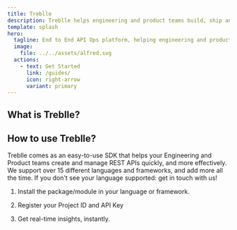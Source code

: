 ```yaml
---
title: Treblle
description: Treblle helps engineering and product teams build, ship and understand their REST APIs in one single place.
template: splash
hero:
  tagline: End to End API Ops platform, helping engineering and product teams build, ship and understand their REST APis in one single place.
  image:
    file: ../../assets/alfred.svg
  actions:
    - text: Get Started
      link: /guides/
      icon: right-arrow
      variant: primary
---
```


## What is Treblle?

<CardGrid>
	<LinkCard
		title="Observability"
		link="/treblle/dashboard"
		description="Get deeper visibility and control of your APIs. Build and maintain your APIs confidently as Treblle analyzes 40+ different API specific data points across every single request."
	/>
	<LinkCard
		title="Governance"
		link="/treblle/api-score"
		description="Ensure your API adheres to best practices and standards. Get scores for your API's quality, security and performance and download auto-generated governance report in PDF."
	/>
	<LinkCard
		title="Documentation"
		link="/treblle/api-documentation"
		description="Keep your focus on building and delivering amazing API experiences, instead of manuall writing API docs with every new release."
	/>
	<LinkCard
		title="Analytics"
		link="/treblle/api-analytics"
		description="Go beyond performance and operational API metrics. See everything that matters to your business. Explore essential growth and usage metrics in a fully customizable dashboard!"
	/>
	<LinkCard
		title="Security"
		link="/treblle/api-security"
		description="Keep your APIs safe with automated API Security. Treblle makes 15 security checks on every single API request and gives it one of three threat levels: Low, Medium or High."
	/>
	<LinkCard
		title="AI Assistant"
		link="/treblle/ai-assistant"
		description="Meet Alfred, our AI-powered assistant. He generates integrations, tests, or SDKs in any language by understanding and continuously learning about your API docs."
	/>
</CardGrid>

## How to use Treblle?

Treblle comes as an easy-to-use SDK that helps your Engineering and Product teams create and manage REST APIs quickly, and more effectively. We support over 15 different languages and frameworks, and add more all the time. If you don't see your language supported: get in touch with us!

<Steps>

1. Install the package/module in your language or framework.

2. Register your Project ID and API Key

3. Get real-time insights, instantly.

</Steps>
